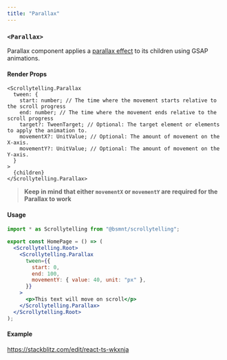 ```yaml
---
title: "Parallax"
---
```


### `<Parallax>`

Parallax component applies a [parallax effect](https://en.wikipedia.org/wiki/Parallax) to its children using GSAP animations.

#### Render Props

```tsx
<Scrollytelling.Parallax
  tween: {
    start: number; // The time where the movement starts relative to the scroll progress
    end: number; // The time where the movement ends relative to the scroll progress
    target?: TweenTarget; // Optional: The target element or elements to apply the animation to.
    movementX?: UnitValue; // Optional: The amount of movement on the X-axis.
    movementY?: UnitValue; // Optional: The amount of movement on the Y-axis.
  }
>
  {children}
</Scrollytelling.Parallax>
```

> **Keep in mind that either `movementX` or `movementY` are required for the Parallax to work**

#### Usage

```jsx
import * as Scrollytelling from "@bsmnt/scrollytelling";

export const HomePage = () => (
  <Scrollytelling.Root>
    <Scrollytelling.Parallax
      tween={{
        start: 0,
        end: 100,
        movementY: { value: 40, unit: "px" },
      }}
    >
      <p>This text will move on scroll</p>
    </Scrollytelling.Parallax>
  </Scrollytelling.Root>
);
```

#### Example

https://stackblitz.com/edit/react-ts-wkxnja
